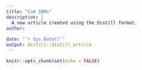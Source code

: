 ```yaml
---
title: "Cod IBMs"
description: |
  A new article created using the Distill format.
author:
  
date: "`r Sys.Date()`"
output: distill::distill_article
---
```


```r
knitr::opts_chunk$set(echo = FALSE)
```







